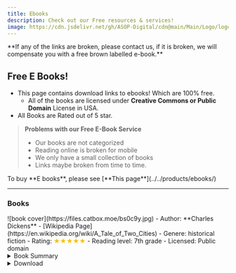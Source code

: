 ```yaml
---
title: Ebooks
description: Check out our Free resources & services! 
image: https://cdn.jsdelivr.net/gh/ASOP-Digital/cdn@main/Main/Logo/logo.png
---
```


<Aside type="caution" title="What to do if Links are broken?!"> **If any of the links are broken, please contact us, if it is broken, we will compensate you with a free brown labelled e-book.**</Aside>

## Free E Books!
- This page contains download links to ebooks! Which are 100% free.
    - All of the books are licensed under **Creative Commons or Public Domain** License in USA.
- All Books are Rated out of 5 star.
> **Problems with our Free E-Book Service**
> - Our books are not categorized
> - Reading online is broken for mobile
> - We only have a small collection of books
> - Links maybe broken from time to time.


<Aside type="tip"> To buy **E books**, please see [**This page**](../../products/ebooks/) </Aside>


---

### Books
<CardGrid>
    <Card title='A Tale of Two Cities By Charles Dickens'> 
    ![book cover](https://files.catbox.moe/bs0c9y.jpg)
    - Author: **Charles Dickens**
    - [Wikipedia Page](https://en.wikipedia.org/wiki/A_Tale_of_Two_Cities)
    - Genere: historical fiction
    - Rating: <span style="color:#F6BE00">★★★★★</span>
    - Reading level: 7th grade 
    - Licensed: Public domain 
    <details>
    <summary>Book Summary</summary>
    "A Tale of Two Cities" by Charles Dickens is a historical novel written in the mid-19th century. Set against the backdrop of the French Revolution, the story opens with an exploration of the social and political turmoil of the time, introducing key themes such as resurrection, sacrifice, and the dichotomy between oppression and liberty. The narrative begins with the character Mr. Jarvis Lorry's journey, who is on a mission to retrieve Dr. Alexandre Manette, an imprisoned former physician, who has been "recalled to life" after years of suffering. The opening of the novel vividly depicts the contrasting conditions in England and France, emphasizing the hardships faced by common people. A detailed scene unfolds as Mr. Lorry, traveling on a Dover mail coach, encounters a mysterious messenger who brings him a message related to Dr. Manette. As Mr. Lorry arrives in Paris, we sense ominous undertones of the Revolution as Madame Defarge’s wine shop symbolizes the brewing discontent. The narrative hints at the challenges ahead as characters intertwine in a story of personal and political upheaval, setting the stage for the unfolding drama that explores the quest for justice in the face of tyranny. 
    </details>
    <details>
        <summary>Download</summary>
        ★ [Read Online Here](https://files.catbox.moe/i17qjy.pdf)

        ★ [Download here (.pdf)](https://files.catbox.moe/i17qjy.pdf)
        
        ★ [Download here (.epub)](https://files.catbox.moe/rqvm33.epub)

        ★ [Download here (.txt)](https://files.catbox.moe/4xm2xn.txt)
    </details>
    </Card>

    <Card title="Alice in Wonderland"> 
    <span style="color:red">**Popular!**</span>
    
    ![Book Cover](https://files.catbox.moe/038qdg.jpg)
    - Author: **Carroll Lewis**
    - [Wikipedia Page](https://en.wikipedia.org/wiki/Alice%27s_Adventures_in_Wonderland)
    - Genere: Fantasy Fiction
    - Rating: <span style="color:#F6BE00">★★★★</span>
    - Reading level:  6th Grade
    - Licensed: Public Domain
    <details>
    <summary>Book Summary</summary>
    "Alice's Adventures in Wonderland" by Lewis Carroll is a classic children's novel written in the mid-19th century. The story follows a young girl named Alice who, feeling bored and sleepy while sitting by a riverbank, encounters a White Rabbit and follows it down a rabbit hole, plunging into a fantastical world filled with curious creatures and whimsical adventures. The opening of the book introduces Alice as she daydreams about her surroundings before spotting the White Rabbit, who is both flustered and animated. Curious, Alice pursues the Rabbit and finds herself tumbling down a deep rabbit hole, leading to a curious hall filled with doors, all locked. After experiencing a series of bizarre changes in size from eating and drinking mysterious substances, she begins exploring this new world, initially frustrated by her newfound challenges as she navigates her size and the peculiar inhabitants she meets. The narrative sets the tone for Alice's whimsical and often nonsensical adventures that characterize the entire tale.
    </details>
    <details>
        <summary>Download</summary>
    ★ [Read Online here](https://files.catbox.moe/qqvc07.pdf)

    ★ [Download here (.pdf)](https://files.catbox.moe/qqvc07.pdf)
    
    ★ [Download here (.epub)](https://files.catbox.moe/vvd0pz.epub)
    
    ★ [Download here (.txt)](https://files.catbox.moe/om44sy.txt)
    </details>
    </Card>

    <Card title="The Great Gatsby"> 
    ![Book Cover](https://files.catbox.moe/vweium.jpg)
    - Author: **Fitzgerald, F. Scott (Francis Scott)**
    - [Wikipedia Page](https://en.wikipedia.org/wiki/The_Great_Gatsby)
    - Genere: First love Fiction
    - Rating: <span style="color:#F6BE00">★★★★★</span>
    - Reading level: 7th Grade 
    - Licnesed: Public Domain in USA 
    <details>
    <summary>Book Summary</summary>
        "The Great Gatsby" by F. Scott Fitzgerald is a novel written in the early 20th century. The story is mainly narrated by Nick Carraway, who reflects on the life of his enigmatic neighbor, Jay Gatsby, and the extravagant world of wealth and excess he inhabits. The novel explores themes of the American Dream, love, and social class. At the start of the novel, Nick Carraway reflects on advice from his father about withholding judgment of others, which sets the stage for the unfolding narrative. We learn about Nick's background, his move to West Egg, and his connection to wealthy acquaintances like Tom and Daisy Buchanan. Nick's first glimpse of Gatsby is during a moment of solitude when he sees Gatsby reaching out toward a distant green light, symbolizing his unattainable dreams. This opening portion lays the groundwork for the intricate relationships and social dynamics in the world of 1920s America, hinting at the luxurious yet hollow lives that many characters lead.
    </details>

    <details>
        <summary>Download</summary>
    ★ [Read Online Here](https://files.catbox.moe/1ypev2.pdf)

    ★ [Download here (.pdf)](https://files.catbox.moe/1ypev2.pdf)
    
    ★ [Download here (.epub)](https://files.catbox.moe/wyxc98.epub)

    ★ [Download here (.txt)](https://files.catbox.moe/ttp97p.txt)
    </details>
    </Card>



    <Card title="More to Come" icon='star'>
    ##### We are going to add 2 to 3 books every week, right now we only have 3 free books in our collection
    </Card>


</CardGrid>

